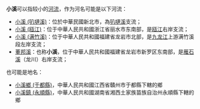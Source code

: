 '''小溪'''可以指较小的[[河流|河流]]，作为河名可能是以下河流：
*[[小溪_(叭嗹溪)|小溪 (叭嗹溪)]]：位於中華民國新北市，為[[叭嗹溪|叭嗹溪]]支流；
*[[小溪_(瓯江)|小溪 (瓯江)]]：位于中華人民共和國浙江省丽水市东南部，是[[瓯江|瓯江]]右岸支流；
*[[小溪_(满竹溪)|小溪 (满竹溪)]]：位于中華人民共和國福建省龙岩市北部，是[[九龙江|九龙江]]上游满竹溪段左岸支流；
*[[董邦溪|董邦溪]]：也称'''小溪'''，位于中華人民共和國福建省龙岩市新罗区东南部，是[[雁石溪|雁石溪]]（龙川）右岸支流；
也可能是地名：
*[[小溪鄉_(于都縣)|小溪鄉 (于都縣)]]，中華人民共和國江西省贛州市于都縣下轄的鄉
*[[小溪鎮_(永順縣)|小溪鎮 (永順縣)]]，中華人民共和國湖南省湘西土家族苗族自治州永順縣下轄的鄉
{{disambig|cat=二字河名消歧义|X}}